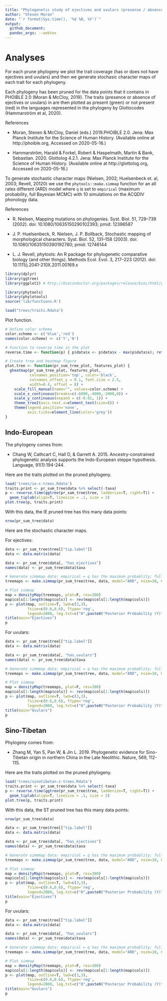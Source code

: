 ```yaml
---
title: "Phylogenetic study of ejectives and uvulars (presense / absence) in IE and ST"
author: "Steven Moran"
date: "`r format(Sys.time(), '%d %B, %Y')`"
output:
  github_document:
  pandoc_args: --webtex
---
```

  
# Analyses

For each prune phylogeny we plot the trait coverage (has or does not have ejectives and uvulars) and then we generate stochasic character maps of each trait for each phylogeny.

Each phylogeny has been pruned for the data points that it contains in PHOIBLE 2.0 (Moran & McCloy, 2019). The traits (presence or absence of ejectives or uvulars) in are then plotted as present (green) or not present (red) in the languages represented in the phylogeny by Glottocodes (Hammarström et al, 2020).

References

* Moran, Steven & McCloy, Daniel (eds.) 2019.PHOIBLE 2.0. Jena: Max Planck Institute for the Science of Human History. (Available online at http://phoible.org, Accessed on 2020-05-16.)

* Hammarström, Harald & Forkel, Robert & Haspelmath, Martin & Bank, Sebastian. 2020. Glottolog 4.2.1. Jena: Max Planck Institute for the Science of Human History. (Available online at http://glottolog.org, Accessed on 2020-05-16.)

To generate stochastic character maps (Nielsen, 2002; Huelsenbeck et. al, 2003; Revell, 20120) we use the `phytools::make.simmap` function for an all rates different (ARD) model where `q` is set to `empirical` (maximum probability, full Bayesian MCMC) with 10 simulations on the ACQDIV phonology data.

References

* R. Nielsen, Mapping mutations on phylogenies. Syst. Biol. 51, 729–739 (2002). doi: 10.1080/10635150290102393;
pmid: 12396587

* J. P. Huelsenbeck, R. Nielsen, J. P. Bollback, Stochastic mapping of morphological characters. Syst. Biol. 52, 131–158 (2003). doi: 10.1080/10635150390192780; pmid: 12746144

* L. J. Revell, phytools: An R package for phylogenetic comparative biology (and other things). Methods Ecol. Evol. 3, 217–223 (2012). doi: 10.1111/j.2041-210X.2011.00169.x


```r
library(dplyr)
library(ggtree)
library(ggplot2) # http://bioconductor.org/packages/release/bioc/html/ggtree.html

library(phytools)
library(phylotools)
source('lib/functions.R')

load("trees/traits.Rdata")
```

Plot function.

```r
# Define color schema
color.scheme <- c('blue','red')
names(color.scheme) <- c('Y','N')

# Function to reverse time in the plot
reverse.time <- function(p) { p$data$x <- p$data$x - max(p$data$x); return(p) }

# Create tree and heatmap figure
plot.tree <- function(pr_sum_tree_plot, features_plot) {
  gheatmap(pr_sum_tree_plot, features_plot,
           colnames_position='top', color='black',
           colnames_offset_y = 0.1, font.size = 2.5,
           width=0.4, offset = 8) +
    scale_fill_manual(name="", values=color.scheme) + 
    scale_x_continuous(breaks=c(-6000,-4000,-2000,0)) +
    scale_y_continuous(expand = c(-0.01, 1)) +
    theme_tree2(axis.text.x=element_text(size=8)) +
    theme(legend.position='none',  
          axis.ticks=element_line(color='grey'))
}
```


## Indo-European

The phylogeny comes from:
  
  * Chang W, Cathcart C, Hall D, & Garrett A. 2015. Ancestry-constrained phylogenetic analysis supports the Indo-European steppe hypothesis. Language, 91(1):194-244.

Here are the traits plotted on the pruned phylogeny. 

```r
load('trees/ie-c-trees.Rdata')
traits.print <- pr_sum_tree$data %>% select(-taxa)
p <- reverse.time(ggtree(pr_sum_tree$tree, ladderize=T, right=T)) +
  geom_tiplab(align=T, linesize = .1, size = 2) 
plot.tree(p, traits.print)
```

With this data, the IE pruned tree has this many data points:

```r
nrow(pr_sum_tree$data)
```


Here are the stochastic character maps.

For ejectives:

```r
data <- pr_sum_tree$tree[["tip.label"]]
data <- data.matrix(data)

data <- pr_sum_tree$data[, "has_ejectives"]
names(data) <- pr_sum_tree$data$taxa

# Generate simmmap data: empirical = q has the maximum probablity; full bayesian = mcmc, pi=estimated
treemaps <- make.simmap(pr_sum_tree$tree, data, model="ARD", nsim=10, Q="empirical", pi="estimated")

# Plot simmap
map = densityMap(treemaps, plot=F, res=300)
map$cols[1:length(map$cols)] <- rev(map$cols[1:length(map$cols)])
p <- plot(map, outline=T, lwd=c(3,3),
          fsize=c(0.6,0.6), ftype='reg', 
          legend=2000, leg.txt=c("0",paste0("Posterior Probability (Y)"),"1"))
title(main="Ejectives")
p
```

For uvulars:

```r
data <- pr_sum_tree$tree[["tip.label"]]
data <- data.matrix(data)

data <- pr_sum_tree$data[, "has_uvulars"]
names(data) <- pr_sum_tree$data$taxa

# Generate simmmap data: empirical = q has the maximum probablity; full bayesian = mcmc, pi=estimated
treemaps <- make.simmap(pr_sum_tree$tree, data, model="ARD", nsim=10, Q="empirical", pi="estimated")

# Plot simmap
map = densityMap(treemaps, plot=F, res=300)
map$cols[1:length(map$cols)] <- rev(map$cols[1:length(map$cols)])
p <- plot(map, outline=T, lwd=c(3,3),
          fsize=c(0.6,0.6), ftype='reg', 
          legend=2000, leg.txt=c("0",paste0("Posterior Probability (Y)"),"1"))
title(main="Uvulars")
p
```


## Sino-Tibetan

Phylogeny comes from:
  
  * Zhang M, Yan S, Pan W, & Jin L. 2019. Phylogenetic evidence for Sino-Tibetan origin in northern China in the Late Neolithic. Nature, 569, 112-115.

Here are the traits plotted on the pruned phylogeny.

```r
load('trees/sinotibetan-z-trees.Rdata')
traits.print <- pr_sum_tree$data %>% select(-taxa)
p <- reverse.time(ggtree(pr_sum_tree$tree, ladderize=T, right=T)) +
  geom_tiplab(align=T, linesize = .1, size = 2) 
plot.tree(p, traits.print)
```

With this data, the ST pruned tree has this many data points:

```r
nrow(pr_sum_tree$data)
```


```r
data <- pr_sum_tree$tree[["tip.label"]]
data <- data.matrix(data)

data <- pr_sum_tree$data[, "has_ejectives"]
names(data) <- pr_sum_tree$data$taxa

# Generate simmmap data: empirical = q has the maximum probablity; full bayesian = mcmc, pi=estimated
treemaps <- make.simmap(pr_sum_tree$tree, data, model="ARD", nsim=10, Q="empirical", pi="estimated")

# Plot simmap
map = densityMap(treemaps, plot=F, res=300)
map$cols[1:length(map$cols)] <- rev(map$cols[1:length(map$cols)])
p <- plot(map, outline=T, lwd=c(3,3),
          fsize=c(0.6,0.6), ftype='reg', 
          legend=2000, leg.txt=c("0",paste0("Posterior Probability (Y)"),"1"))
title(main="Ejectives")
p
```

For uvulars:

```r
data <- pr_sum_tree$tree[["tip.label"]]
data <- data.matrix(data)

data <- pr_sum_tree$data[, "has_uvulars"]
names(data) <- pr_sum_tree$data$taxa

# Generate simmmap data: empirical = q has the maximum probablity; full bayesian = mcmc, pi=estimated
treemaps <- make.simmap(pr_sum_tree$tree, data, model="ARD", nsim=10, Q="empirical", pi="estimated")

# Plot simmap
map = densityMap(treemaps, plot=F, res=300)
map$cols[1:length(map$cols)] <- rev(map$cols[1:length(map$cols)])
p <- plot(map, outline=T, lwd=c(3,3),
          fsize=c(0.6,0.6), ftype='reg', 
          legend=2000, leg.txt=c("0",paste0("Posterior Probability (Y)"),"1"))
title(main="Uvulars")
p
```



